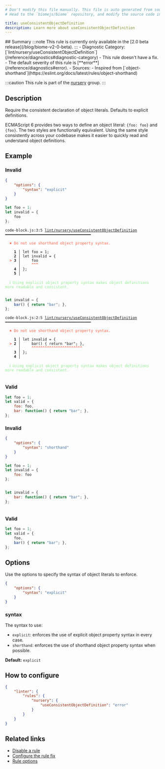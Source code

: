 ```yaml
---
# Don't modify this file manually. This file is auto generated from source, and you will lose your changes next time the website is built.
# Head to the `biomejs/biome` repository, and modify the source code in there.

title: useConsistentObjectDefinition
description: Learn more about useConsistentObjectDefinition
---
```


<Tabs>
<TabItem label="JavaScript (and super languages)" icon="seti:javascript">
## Summary
:::note
This rule is currently only available in the [2.0 beta release](/blog/biome-v2-0-beta).
:::
- Diagnostic Category: [`lint/nursery/useConsistentObjectDefinition`](/reference/diagnostics#diagnostic-category)
- This rule doesn't have a fix.
- The default severity of this rule is [**error**](/reference/diagnostics#error).
- Sources: 
  - Inspired from [`object-shorthand`](https://eslint.org/docs/latest/rules/object-shorthand)

:::caution
This rule is part of the [nursery](/linter/rules/#nursery) group.
:::
## Description
Require the consistent declaration of object literals. Defaults to explicit definitions.

ECMAScript 6 provides two ways to define an object literal: `{foo: foo}` and `{foo}`.
The two styles are functionally equivalent.
Using the same style consistently across your codebase makes it easier to quickly read and understand object definitions.

## Example

### Invalid

```json
{
    "options": {
        "syntax": "explicit"
    }
}
```

```js
let foo = 1;
let invalid = {
    foo
};
```

<pre class="language-text"><code class="language-text">code-block.js:3:5 <a href="https://biomejs.dev/linter/rules/use-consistent-object-definition">lint/nursery/useConsistentObjectDefinition</a> ━━━━━━━━━━━━━━━━━━━━━━━━━━━━━━━━━━━━━━━<br /><br />  <strong><span style="color: Tomato;">✖</span></strong> <span style="color: Tomato;">Do not use shorthand object property syntax.</span><br />  <br />    <strong>1 │ </strong>let foo = 1;<br />    <strong>2 │ </strong>let invalid = &#123;<br />  <strong><span style="color: Tomato;">&gt;</span></strong> <strong>3 │ </strong>    foo<br />   <strong>   │ </strong>    <strong><span style="color: Tomato;">^</span></strong><strong><span style="color: Tomato;">^</span></strong><strong><span style="color: Tomato;">^</span></strong><br />    <strong>4 │ </strong>&#125;;<br />    <strong>5 │ </strong><br />  <br />  <strong><span style="color: lightgreen;">ℹ</span></strong> <span style="color: lightgreen;">Using explicit object property syntax makes object definitions more readable and consistent.</span><br />  <br /></code></pre>

```js
let invalid = {
    bar() { return "bar"; },
};
```

<pre class="language-text"><code class="language-text">code-block.js:2:5 <a href="https://biomejs.dev/linter/rules/use-consistent-object-definition">lint/nursery/useConsistentObjectDefinition</a> ━━━━━━━━━━━━━━━━━━━━━━━━━━━━━━━━━━━━━━━<br /><br />  <strong><span style="color: Tomato;">✖</span></strong> <span style="color: Tomato;">Do not use shorthand object property syntax.</span><br />  <br />    <strong>1 │ </strong>let invalid = &#123;<br />  <strong><span style="color: Tomato;">&gt;</span></strong> <strong>2 │ </strong>    bar() &#123; return &quot;bar&quot;; &#125;,<br />   <strong>   │ </strong>    <strong><span style="color: Tomato;">^</span></strong><strong><span style="color: Tomato;">^</span></strong><strong><span style="color: Tomato;">^</span></strong><strong><span style="color: Tomato;">^</span></strong><strong><span style="color: Tomato;">^</span></strong><strong><span style="color: Tomato;">^</span></strong><strong><span style="color: Tomato;">^</span></strong><strong><span style="color: Tomato;">^</span></strong><strong><span style="color: Tomato;">^</span></strong><strong><span style="color: Tomato;">^</span></strong><strong><span style="color: Tomato;">^</span></strong><strong><span style="color: Tomato;">^</span></strong><strong><span style="color: Tomato;">^</span></strong><strong><span style="color: Tomato;">^</span></strong><strong><span style="color: Tomato;">^</span></strong><strong><span style="color: Tomato;">^</span></strong><strong><span style="color: Tomato;">^</span></strong><strong><span style="color: Tomato;">^</span></strong><strong><span style="color: Tomato;">^</span></strong><strong><span style="color: Tomato;">^</span></strong><strong><span style="color: Tomato;">^</span></strong><strong><span style="color: Tomato;">^</span></strong><strong><span style="color: Tomato;">^</span></strong><br />    <strong>3 │ </strong>&#125;;<br />    <strong>4 │ </strong><br />  <br />  <strong><span style="color: lightgreen;">ℹ</span></strong> <span style="color: lightgreen;">Using explicit object property syntax makes object definitions more readable and consistent.</span><br />  <br /></code></pre>

### Valid

```js
let foo = 1;
let valid = {
    foo: foo,
    bar: function() { return "bar"; },
};
```

### Invalid

```json
{
    "options": {
        "syntax": "shorthand"
    }
}
```

```js
let foo = 1;
let invalid = {
    foo: foo
};
```

<pre class="language-text"><code class="language-text"></code></pre>

```js
let invalid = {
    bar: function() { return "bar"; },
};
```

<pre class="language-text"><code class="language-text"></code></pre>

### Valid

```js
let foo = 1;
let valid = {
    foo,
    bar() { return "bar"; },
};
```

## Options

Use the options to specify the syntax of object literals to enforce.

```json
{
    "options": {
        "syntax": "explicit"
    }
}
```

### syntax

The syntax to use:

- `explicit`: enforces the use of explicit object property syntax in every case.
- `shorthand`: enforces the use of shorthand object property syntax when possible.

**Default:** `explicit`

## How to configure
```json title="biome.json"
{
	"linter": {
		"rules": {
			"nursery": {
				"useConsistentObjectDefinition": "error"
			}
		}
	}
}

```
## Related links

- [Disable a rule](/linter/#disable-a-lint-rule)
- [Configure the rule fix](/linter#configure-the-rule-fix)
- [Rule options](/linter/#rule-options)

</TabItem>
</Tabs>

